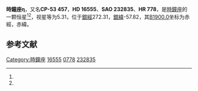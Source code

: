 {{Starbox begin
| name = 時鐘座η
}}
{{Starbox observe
| epoch = [[J2000.0|J2000.0]]
| constell = [[時鐘座|時鐘座]]<ref name=SIMBAD>{{cite web
 | url=http://simbad.u-strasbg.fr/simbad/sim-id?Ident=HR+778
 | title=Pulsating variable Star
 | publisher=Centre de Données astronomiques de Strasbourg
 | work=SIMBAD
 | accessdate=2012-07-13
 | archive-date=2016-03-18
 | archive-url=https://web.archive.org/web/20160318225734/http://simbad.u-strasbg.fr/simbad/sim-id?Ident=HR+778
 | dead-url=no
 }}</ref><ref name=DATA>{{cite web
 | url=http://vizier.u-strasbg.fr/viz-bin/VizieR-5?-out.add=.&-source=5050&-corr=PK=HR&-out.max=9999&HR=778
 | title=VizieR Detailed Page
 | accessdate=2012-07-13
 | archive-date=2016-03-04
 | archive-url=https://web.archive.org/web/20160304232444/http://vizier.u-strasbg.fr/viz-bin/VizieR-5?-out.add=.&-source=5050&-corr=PK=HR&-out.max=9999&HR=778
 | dead-url=no
 }}</ref>
| 星官 = 
| ra = {{RA|2|37|24.4}}<ref name=SIMBAD /><ref name=DATA />
| dec = {{DEC|-52|32|35}}<ref name=SIMBAD /><ref name=DATA />
| appmag_v = 5.31<ref name=SIMBAD /><ref name=DATA />
}}
{{Starbox character
| class = A6V<ref name=SIMBAD /><ref name=DATA />
| b-v = 0.27<ref name=SIMBAD /><ref name=DATA />
| u-b = <ref name=SIMBAD /><ref name=DATA />
| r-i = <ref name=SIMBAD /><ref name=DATA />
| variable = 
}}
{{Starbox astrometry
| radial_v = 
| prop_mo_ra = -3
| parallax = 0.025
| p_error = 
}}
{{Starbox catalog
| names =CP-53 457，[[SAO星表|SAO]] 232835，[[HD星表|HD]] 16555，[[HR星表|HR]] 778}}
{{Starbox reference |Simbad=HR+778}}
{{Starbox end}}

'''時鐘座η'''，又名'''CP-53 457'''，'''HD 16555'''、'''SAO 232835'''、'''HR 778'''，是[[時鐘座|時鐘座]]的一颗恒星<ref name=SIMBAD /><ref name=DATA />，视星等为5.31，位于[[銀道座標系|銀經]]272.31，[[銀道座標系|銀緯]]-57.82，其[[B1900.0|B1900.0]]坐标为赤經{{RA|2|34|6.4}}，赤緯{{DEC|-52|-57.82|33}}。

== 参考文献 ==
{{reflist}}

{{star-stub}}

{{時鐘座恒星}}
[[Category:時鐘座|Category:時鐘座]]
[[Category:HD和HDE天體|16555]]
[[Category:HR天體|0778]]
[[Category:SAO天體|232835]]